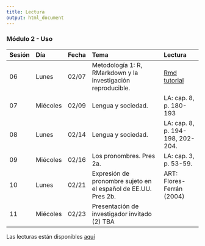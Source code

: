 ```yaml
---
title: Lectura
output: html_document
---
```


### Módulo 2 - Uso

| Sesión |  Día     | Fecha |                                    Tema                               |             Lectura              |
| :----- | :------- | :---: | :-------------------------------------------------------------------- | :------------------------------- |
| 06     | Lunes    | 02/07 | Metodología 1: R, RMarkdown y la investigación reproducible.          | [Rmd tutorial][1]                |
| 07     | Miécoles | 02/09 | Lengua y sociedad.                                                    | LA: cap. 8, p. 180-193           |
| 08     | Lunes    | 02/14 | Lengua y sociedad.                                                    | LA: cap. 8, p. 194-198, 202-204. |
| 09     | Miécoles | 02/16 | Los pronombres. Pres 2a.                                              | LA: cap. 3, p. 53-59.            |
| 10     | Lunes    | 02/21 | Expresión de pronombre sujeto en el español de EE.UU. Pres 2b.        | ART: Flores-Ferrán (2004)        |
| 11     | Miécoles | 02/23 | Presentación de investigador invitado (2) TBA                                                            |

Las lecturas están disponibles [aquí](https://rutgers.instructure.com/courses/162767/modules)

[1]: https://www.span420.jvcasillas.com/tools/rmd_tutorial.html
